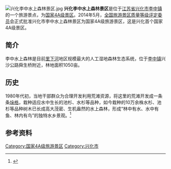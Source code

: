 {{refimprove|time=2014-05-21T05:03:02+00:00}}
[[File:兴化李中水上森林景区.jpg|thumb]]
'''兴化李中水上森林景区'''是位于[[江苏省|江苏省]][[兴化市|兴化市]][[李中镇|李中镇]]的一个旅游景点，为[[国家4A级景区|国家4A级景区]]。2014年5月，[[全国旅游景区质量等级评定委员|全国旅游景区质量等级评定委员]]会正式批准兴化市李中水上森林景区为国家4A级旅游景区，这是兴化首个国家4A级景区。

== 简介 ==
李中水上森林是目前[[里下河|里下河]]地区规模最大的人工湿地森林生态系统，位于[[李中镇|李中镇]]兴沙公路舜生桥附近，林地面积1050亩。
== 历史 ==
1980年代初，当地干部群众为合理开发利用荒滩资源，将这里的荒滩开发成一条条[[兴化垛田|垛格]]，栽种适应水中生长的池杉、水杉等品种，如今栽种的10万余株水杉、池杉等品种树木已长成高大茂密、生机盎然的水上森林，形成“林中有水、水中有鱼、林内有鸟”的独特水乡景观。<ref name="李中水上森林生态园区">{{cite web |url = http://www.xinghua.gov.cn/art/2010/3/17/art_68_24672.html |title = 兴化市政府网 |deadurl = yes |archiveurl = https://web.archive.org/web/20140519190502/http://www.xinghua.gov.cn/art/2010/3/17/art_68_24672.html |archivedate = 2014-05-19 |accessdate = 2014-05-19 }}</ref>

== 参考资料 ==
{{reflist}}


[[Category:国家4A级旅游景区|Category:国家4A级旅游景区]]
[[Category:兴化市|Category:兴化市]]